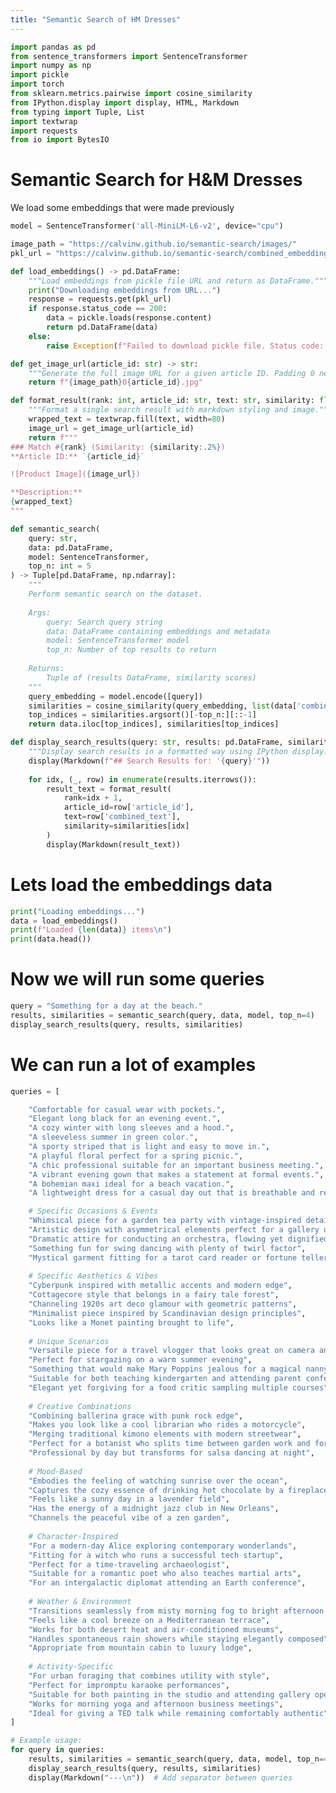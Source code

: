 ```yaml
---
title: "Semantic Search of HM Dresses"
---
```


```python
import pandas as pd
from sentence_transformers import SentenceTransformer
import numpy as np
import pickle
import torch
from sklearn.metrics.pairwise import cosine_similarity
from IPython.display import display, HTML, Markdown
from typing import Tuple, List
import textwrap
import requests
from io import BytesIO
```

# Semantic Search for H&M Dresses 

We load some embeddings that were made previously 

```python
model = SentenceTransformer('all-MiniLM-L6-v2', device="cpu")

image_path = "https://calvinw.github.io/semantic-search/images/"
pkl_url = "https://calvinw.github.io/semantic-search/combined_embeddings.pkl"

def load_embeddings() -> pd.DataFrame:
    """Load embeddings from pickle file URL and return as DataFrame."""
    print("Downloading embeddings from URL...")
    response = requests.get(pkl_url)
    if response.status_code == 200:
        data = pickle.loads(response.content)
        return pd.DataFrame(data)
    else:
        raise Exception(f"Failed to download pickle file. Status code: {response.status_code}")

def get_image_url(article_id: str) -> str:
    """Generate the full image URL for a given article ID. Padding 0 needed"""
    return f"{image_path}0{article_id}.jpg"

def format_result(rank: int, article_id: str, text: str, similarity: float) -> str:
    """Format a single search result with markdown styling and image."""
    wrapped_text = textwrap.fill(text, width=80)
    image_url = get_image_url(article_id)
    return f"""
### Match #{rank} (Similarity: {similarity:.2%})
**Article ID:** `{article_id}`

![Product Image]({image_url})

**Description:**
{wrapped_text}
"""

def semantic_search(
    query: str, 
    data: pd.DataFrame, 
    model: SentenceTransformer, 
    top_n: int = 5
) -> Tuple[pd.DataFrame, np.ndarray]:
    """
    Perform semantic search on the dataset.
    
    Args:
        query: Search query string
        data: DataFrame containing embeddings and metadata
        model: SentenceTransformer model
        top_n: Number of top results to return
    
    Returns:
        Tuple of (results DataFrame, similarity scores)
    """
    query_embedding = model.encode([query])
    similarities = cosine_similarity(query_embedding, list(data['combined_embeddings']))[0]
    top_indices = similarities.argsort()[-top_n:][::-1]
    return data.iloc[top_indices], similarities[top_indices]

def display_search_results(query: str, results: pd.DataFrame, similarities: np.ndarray):
    """Display search results in a formatted way using IPython display."""
    display(Markdown(f"## Search Results for: '{query}'"))
    
    for idx, (_, row) in enumerate(results.iterrows()):
        result_text = format_result(
            rank=idx + 1,
            article_id=row['article_id'],
            text=row['combined_text'],
            similarity=similarities[idx]
        )
        display(Markdown(result_text))

``` 

# Lets load the embeddings data

```python
print("Loading embeddings...")
data = load_embeddings()
print(f"Loaded {len(data)} items\n")
print(data.head())
```

# Now we will run some queries

```python
query = "Something for a day at the beach."
results, similarities = semantic_search(query, data, model, top_n=4)
display_search_results(query, results, similarities)
```

# We can run a lot of examples 

```python
queries = [

    "Comfortable for casual wear with pockets.",
    "Elegant long black for an evening event.",
    "A cozy winter with long sleeves and a hood.",
    "A sleeveless summer in green color.",
    "A sporty striped that is light and easy to move in.",
    "A playful floral perfect for a spring picnic.",
    "A chic professional suitable for an important business meeting.",
    "A vibrant evening gown that makes a statement at formal events.",
    "A bohemian maxi ideal for a beach vacation.",
    "A lightweight dress for a casual day out that is breathable and relaxed."

    # Specific Occasions & Events
    "Whimsical piece for a garden tea party with vintage-inspired details and lace trim",
    "Artistic design with asymmetrical elements perfect for a gallery opening",
    "Dramatic attire for conducting an orchestra, flowing yet dignified",
    "Something fun for swing dancing with plenty of twirl factor",
    "Mystical garment fitting for a tarot card reader or fortune teller",
    
    # Specific Aesthetics & Vibes
    "Cyberpunk inspired with metallic accents and modern edge",
    "Cottagecore style that belongs in a fairy tale forest",
    "Channeling 1920s art deco glamour with geometric patterns",
    "Minimalist piece inspired by Scandinavian design principles",
    "Looks like a Monet painting brought to life",
    
    # Unique Scenarios
    "Versatile piece for a travel vlogger that looks great on camera and resists wrinkles",
    "Perfect for stargazing on a warm summer evening",
    "Something that would make Mary Poppins jealous for a magical nanny",
    "Suitable for both teaching kindergarten and attending parent conferences",
    "Elegant yet forgiving for a food critic sampling multiple courses",
    
    # Creative Combinations
    "Combining ballerina grace with punk rock edge",
    "Makes you look like a cool librarian who rides a motorcycle",
    "Merging traditional kimono elements with modern streetwear",
    "Perfect for a botanist who splits time between garden work and formal lectures",
    "Professional by day but transforms for salsa dancing at night",
    
    # Mood-Based
    "Embodies the feeling of watching sunrise over the ocean",
    "Captures the cozy essence of drinking hot chocolate by a fireplace",
    "Feels like a sunny day in a lavender field",
    "Has the energy of a midnight jazz club in New Orleans",
    "Channels the peaceful vibe of a zen garden",
    
    # Character-Inspired
    "For a modern-day Alice exploring contemporary wonderlands",
    "Fitting for a witch who runs a successful tech startup",
    "Perfect for a time-traveling archaeologist",
    "Suitable for a romantic poet who also teaches martial arts",
    "For an intergalactic diplomat attending an Earth conference",
    
    # Weather & Environment
    "Transitions seamlessly from misty morning fog to bright afternoon sun",
    "Feels like a cool breeze on a Mediterranean terrace",
    "Works for both desert heat and air-conditioned museums",
    "Handles spontaneous rain showers while staying elegantly composed",
    "Appropriate from mountain cabin to luxury lodge",
    
    # Activity-Specific
    "For urban foraging that combines utility with style",
    "Perfect for impromptu karaoke performances",
    "Suitable for both painting in the studio and attending gallery openings",
    "Works for morning yoga and afternoon business meetings",
    "Ideal for giving a TED talk while remaining comfortably authentic"
]

# Example usage:
for query in queries:
    results, similarities = semantic_search(query, data, model, top_n=4)
    display_search_results(query, results, similarities)
    display(Markdown("---\n"))  # Add separator between queries
```
